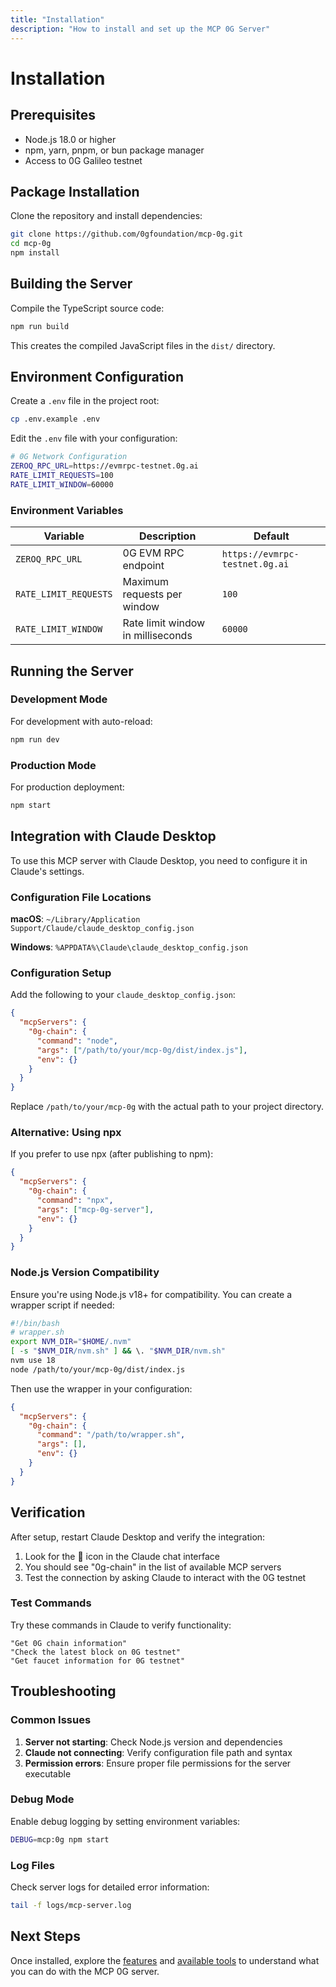```yaml
---
title: "Installation"
description: "How to install and set up the MCP 0G Server"
---
```


# Installation

## Prerequisites

- Node.js 18.0 or higher
- npm, yarn, pnpm, or bun package manager
- Access to 0G Galileo testnet

## Package Installation

Clone the repository and install dependencies:

```bash
git clone https://github.com/0gfoundation/mcp-0g.git
cd mcp-0g
npm install
```

## Building the Server

Compile the TypeScript source code:

```bash
npm run build
```

This creates the compiled JavaScript files in the `dist/` directory.

## Environment Configuration

Create a `.env` file in the project root:

```bash
cp .env.example .env
```

Edit the `.env` file with your configuration:

```bash
# 0G Network Configuration
ZEROQ_RPC_URL=https://evmrpc-testnet.0g.ai
RATE_LIMIT_REQUESTS=100
RATE_LIMIT_WINDOW=60000
```

### Environment Variables

| Variable | Description | Default |
|----------|-------------|---------|
| `ZEROQ_RPC_URL` | 0G EVM RPC endpoint | `https://evmrpc-testnet.0g.ai` |
| `RATE_LIMIT_REQUESTS` | Maximum requests per window | `100` |
| `RATE_LIMIT_WINDOW` | Rate limit window in milliseconds | `60000` |

## Running the Server

### Development Mode

For development with auto-reload:

```bash
npm run dev
```

### Production Mode

For production deployment:

```bash
npm start
```

## Integration with Claude Desktop

To use this MCP server with Claude Desktop, you need to configure it in Claude's settings.

### Configuration File Locations

**macOS**: `~/Library/Application Support/Claude/claude_desktop_config.json`

**Windows**: `%APPDATA%\Claude\claude_desktop_config.json`

### Configuration Setup

Add the following to your `claude_desktop_config.json`:

```json
{
  "mcpServers": {
    "0g-chain": {
      "command": "node",
      "args": ["/path/to/your/mcp-0g/dist/index.js"],
      "env": {}
    }
  }
}
```

Replace `/path/to/your/mcp-0g` with the actual path to your project directory.

### Alternative: Using npx

If you prefer to use npx (after publishing to npm):

```json
{
  "mcpServers": {
    "0g-chain": {
      "command": "npx",
      "args": ["mcp-0g-server"],
      "env": {}
    }
  }
}
```

### Node.js Version Compatibility

Ensure you're using Node.js v18+ for compatibility. You can create a wrapper script if needed:

```bash
#!/bin/bash
# wrapper.sh
export NVM_DIR="$HOME/.nvm"
[ -s "$NVM_DIR/nvm.sh" ] && \. "$NVM_DIR/nvm.sh"
nvm use 18
node /path/to/your/mcp-0g/dist/index.js
```

Then use the wrapper in your configuration:

```json
{
  "mcpServers": {
    "0g-chain": {
      "command": "/path/to/wrapper.sh",
      "args": [],
      "env": {}
    }
  }
}
```

## Verification

After setup, restart Claude Desktop and verify the integration:

1. Look for the 🔌 icon in the Claude chat interface
2. You should see "0g-chain" in the list of available MCP servers
3. Test the connection by asking Claude to interact with the 0G testnet

### Test Commands

Try these commands in Claude to verify functionality:

```text
"Get 0G chain information"
"Check the latest block on 0G testnet"
"Get faucet information for 0G testnet"
```

## Troubleshooting

### Common Issues

1. **Server not starting**: Check Node.js version and dependencies
2. **Claude not connecting**: Verify configuration file path and syntax
3. **Permission errors**: Ensure proper file permissions for the server executable

### Debug Mode

Enable debug logging by setting environment variables:

```bash
DEBUG=mcp:0g npm start
```

### Log Files

Check server logs for detailed error information:

```bash
tail -f logs/mcp-server.log
```

## Next Steps

Once installed, explore the [features](/mcp-server/features) and [available tools](/mcp-server/tools) to understand what you can do with the MCP 0G server.
